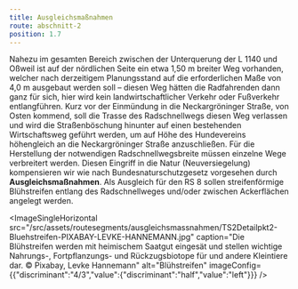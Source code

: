 ```yaml
---
title: Ausgleichsmaßnahmen
route: abschnitt-2
position: 1.7
---
```

Nahezu im gesamten Bereich zwischen der Unterquerung der L 1140 und Oßweil ist auf der nördlichen Seite ein etwa 1,50 m breiter Weg vorhanden, welcher nach derzeitigem Planungsstand auf die erforderlichen Maße von 4,0 m ausgebaut werden soll – diesen Weg hätten die Radfahrenden dann ganz für sich, hier wird kein landwirtschaftlicher Verkehr oder Fußverkehr entlangführen. Kurz vor der Einmündung in die Neckargröninger Straße, von Osten kommend, soll die Trasse des Radschnellwegs diesen Weg verlassen und wird die Straßenböschung hinunter auf einen bestehenden Wirtschaftsweg geführt werden, um auf Höhe des Hundevereins höhengleich an die Neckargröninger Straße anzuschließen. Für die Herstellung der notwendigen Radschnellwegsbreite müssen einzelne Wege verbreitert werden. Diesen Eingriff in die Natur (Neuversiegelung) kompensieren wir wie nach Bundesnaturschutzgesetz vorgesehen durch **Ausgleichsmaßnahmen**. Als Ausgleich für den RS 8 sollen streifenförmige Blühstreifen entlang des Radschnellweges und/oder zwischen Ackerflächen angelegt werden.

<ImageSingleHorizontal src="/src/assets/routesegments/ausgleichsmassnahmen/TS2Detailpkt2-Bluehstreifen-PIXABAY-LEVKE-HANNEMANN.jpg" caption="Die Blühstreifen werden mit heimischem Saatgut eingesät und stellen wichtige Nahrungs-, Fortpflanzungs- und Rückzugsbiotope für und andere Kleintiere dar. © Pixabay, Levke Hannemann" alt="Blühstreifen" imageConfig={{"discriminant":"4/3","value":{"discriminant":"half","value":"left"}}} />
